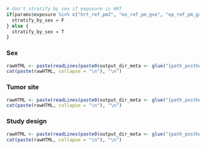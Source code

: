 ```r
# don't stratify by sex if exposure is HRT
if(params$exposure %in% c("hrt_ref_pm2", "eo_ref_pm_gxe", "ep_ref_pm_gxe", "pure_eo_allNo", "pure_ep_allNo")) {
  stratify_by_sex = F
} else {
  stratify_by_sex = T
}

```

### Sex
```r

rawHTML <- paste(readLines(paste0(output_dir_meta <- glue("{path_posthoc}/main_effects_pooled_analysis_{params$exposure}_scaled_{params$hrc_version}_{glue_collapse(sort(covariates), sep = '_')}_stratified_sex.html"))))
cat(paste(rawHTML, collapse = "\n"), "\n")
```

### Tumor site
```r
rawHTML <- paste(readLines(paste0(output_dir_meta <- glue("{path_posthoc}/main_effects_pooled_analysis_{params$exposure}_scaled_{params$hrc_version}_{glue_collapse(sort(covariates), sep = '_')}_stratified_cancer_site_sum2.html"))))
cat(paste(rawHTML, collapse = "\n"), "\n")
```

### Study design
```r
rawHTML <- paste(readLines(paste0(output_dir_meta <- glue("{path_posthoc}/main_effects_pooled_analysis_{params$exposure}_scaled_{params$hrc_version}_{glue_collapse(sort(covariates), sep = '_')}_stratified_study_design.html"))))
cat(paste(rawHTML, collapse = "\n"), "\n")
```